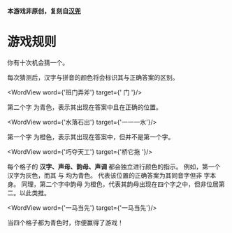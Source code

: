 

**本游戏非原创，复刻自<a className='bg-black text-white px-1 py-0.5 m-1 hover:bg-gray-700' href='https://handle.antfu.me/'>汉兜</a>**

<h1 className={'text-2xl font-bold'}>游戏规则</h1>

你有十次机会猜一个<C match='exact' value='四字词语'/>。

每次猜测后，汉字与拼音的颜色将会标识其与正确答案的区别。

<WordView word={'班门弄斧'} target={' 门  '}/>

第二个字 <C match='exact' value='门'/> 为青色，表示其出现在答案中且在正确的位置。

<WordView word={'水落石出'} target={'一一一水'}/>

第一个字 <C match='fussy' value='水'/> 为橙色，表示其出现在答案中，但并不是第一个字。

<WordView word={'巧夺天工'} target={'桥它拖 '}/>

每个格子的 **汉字、声母、韵母、声调** 都会独立进行颜色的指示。
例如，第一个 <C match='none' value='巧'/> 汉字为灰色，而其 <C match='exact' value='声母'/> 与 <C match='exact' value='韵母'/> 均为青色。
代表该位置的正确答案为其同音字但非 <C match='none' value='巧'/> 字本身。
同理，第二个字中韵母 <C match='fussy' value='uo'/> 为橙色，代表其韵母出现在四个字之中，但非位居第二。以此类推。

<WordView word={'一马当先'} target={'一马当先'}/>

当四个格子都为青色时，你便赢得了游戏！
